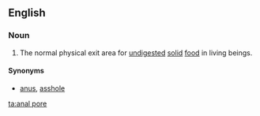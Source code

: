 ==English==

===Noun===
{{en-noun|head=[[anal]] [[pore]]}}

# {{lb|en|biology}} The normal physical exit area for [[undigested]] [[solid]] [[food]] in living beings.

====Synonyms====
* [[anus]], {{qualifier|vulgar, not in the context of biology}} [[asshole]]

[[ta:anal pore]]